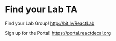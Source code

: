 
<Head>
  <title>React DeCal Lab 1</title>
</Head>

<Logo />

# Find your Lab TA

Find your Lab Group!
http://bit.ly/ReactLab

Sign up for the Portal!
https://portal.reactdecal.org
